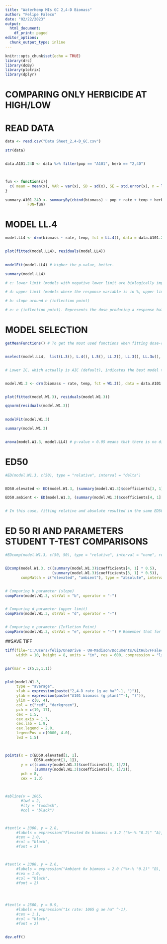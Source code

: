 ```yaml
---
title: "Waterhemp MIs GC 2,4-D Biomass"
author: "Felipe Faleco"
date: "02/22/2023"
output:
  html_document:
    df_print: paged
editor_options: 
  chunk_output_type: inline
---
```


```r

knitr::opts_chunk$set(echo = TRUE)
library(drc)
library(doBy)
library(plotrix)
library(dplyr)

```


# COMPARING ONLY HERBICIDE AT HIGH/LOW

# READ DATA

```r

data <- read.csv("Data Sheet_2,4-D_GC.csv")

str(data)


data.A101.24D <- data %>% filter(pop == "A101", herb == "2,4D")



fun <- function(x){
  c( mean = mean(x), VAR = var(x), SD = sd(x), SE = std.error(x), n = length(x))
}

summary.A101.24D <- summaryBy(cbind(biomass) ~ pop + rate + temp + herb, data = subset(data.A101.24D),
          FUN=fun)


```



# MODEL LL.4

```r

model.LL4 <- drm(biomass ~ rate, temp, fct = LL.4(), data = data.A101.24D, type = "continuous")


plot(fitted(model.LL4), residuals(model.LL4))

                
modelFit(model.LL4) # higher the p-value, better.

summary(model.LL4) 

# c: lower limit (models with negative lower limit are biologically impossible. E.g., negative biomass, negative % biomass reduction, or negative % control)

# d: upper limit (models where the response variable is in %, upper limit bigger than 100% are biologically impossible. E.g., % biomass reduction, % control)

# b: slope around e (inflection point)

# e: e (inflection point). Represents the dose producing a response halfway between the u and l parameters (ED50)

```



# MODEL SELECTION

```r

getMeanFunctions() # To get the most used functions when fitting dose-response curves.


mselect(model.LL4,  list(L.3(), L.4(), L.5(), LL.2(), LL.3(), LL.3u(), LL.4(), LL.5(), W1.2(), W1.3(), W1.4(), W2.2(), W2.3(), W2.4(), BC.4(), BC.5(), LL2.2(), LL2.3(), LL2.3u(), LL2.4(), LL2.5(), AR.2(), AR.3(), MM.2(), MM.3(), baro5()), linreg = T)


# Lower IC, which actually is AIC (default), indicates the best model to be used. On the other hand, the highest the Lack of Fit, better the model. The two-, three-, and four-parameter log-logistic models are are symmetrical around the inflection point (parameter "e") while others (e.g. fiveparameter log-logistic, Gompertz, and Weibull) are asymmetrical. In symmetrical models, the parameter "e" and relative ED50 are identical, that is, they both indicate the dose that reduces the response midway between the upper and lower limits. In asymmetrical models, however, the parameter "e" does not have the same meaning as in symmetrical models, even though it is still the location of the inflection point. Therefore, in asymmetrical models, ED50 should be estimated as "absolute" and not relative.


model.W1.3 <- drm(biomass ~ rate, temp, fct = W1.3(), data = data.A101.24D, type = "continuous")


plot(fitted(model.W1.3), residuals(model.W1.3))

qqnorm(residuals(model.W1.3))

                
modelFit(model.W1.3)

summary(model.W1.3) 


anova(model.W1.3, model.LL4) # p-value > 0.05 means that there is no difference between models. Therefore, we can use model LL.3

```



# ED50

```r

#ED(model.W1.3, c(50), type = "relative", interval = "delta")


ED50.elevated <- ED(model.W1.3, (summary(model.W1.3)$coefficients[3, 1] * 0.5), clevel = "elevated", type = "absolute", interval = "delta")

ED50.ambient <- ED(model.W1.3, (summary(model.W1.3)$coefficients[4, 1] * 0.5), clevel = "ambient", type = "absolute", interval = "delta")


# In this case, fitting relative and absolute resulted in the same ED50. Perhaps because W1.3 has a lower limit = 0. In simulations using the W1.4, then the relative and absolute ED50 are different. 

```


# ED 50 RI AND PARAMETERS STUDENT T-TEST COMPARISONS

```r

#EDcomp(model.W1.3, c(50, 50), type = "relative", interval = "none", reverse = F)


EDcomp(model.W1.3, c((summary(model.W1.3)$coefficients[4, 1] * 0.5),
                     (summary(model.W1.3)$coefficients[3, 1] * 0.5)), 
       compMatch = c("elevated", "ambient"), type = "absolute", interval = "none", reverse = F)


# Comparing b parameter (slope)
compParm(model.W1.3, strVal = "b", operator = "-")


# Comparing d parameter (upper limit)
compParm(model.W1.3, strVal = "d", operator = "-")


# Comparing e parameter (Infletion Point)
compParm(model.W1.3, strVal = "e", operator = "-") # Remember that for asymmetric models, the parameter"e" does not reflect the ED50. 


```



##SAVE TIFF

```r

tiff(file="C:/Users/felip/OneDrive - UW-Madison/Documents/GitHub/FFaleco/PhD/PhD Projects/Waterhemp/Metabolism Inhibitors/GC/2,4-D/2,4-D_Absolute ED/MIs_2,4-D Only_GC_A101_ DR Biomass.tiff",
     width = 10, height = 8, units = "in", res = 600, compression = "lzw")


par(mar = c(5,5,1,1))


plot(model.W1.3,
     type = "average",
     xlab = expression(paste("2,4-D rate (g ae ha"^-1, ")")),
     ylab = expression(paste("A101 biomass (g plant"^-1, ")")),
     ylim = c(0, 4),
     col = c("red", "darkgreen"),
     pch = c(19, 17),
     cex = 1.5,
     cex.axis = 1.3,
     cex.lab = 1.9,
     cex.legend = 2.0,
     legendPos = c(9000, 4.0),
     lwd = 1.5)



points(x = c(ED50.elevated[1, 1],
             ED50.ambient[1, 1]),
       y = c((summary(model.W1.3)$coefficients[3, 1]/2), 
             (summary(model.W1.3)$coefficients[4, 1]/2)),
       pch = 8,
       cex = 1.3)



#abline(v = 1065, 
       #lwd = 2, 
       #lty = "twodash",
       #col = "black")



#text(x = 3300, y = 2.8, 
     #labels = expression("Elevated 0x biomass = 3.2 ("%+-% "0.2)" ^A),
     #cex = 1.0,
     #col = "black",
     #font = 2)



#text(x = 3300, y = 2.6, 
     #labels = expression("Ambient 0x biomass = 2.0 ("%+-% "0.2)" ^B),
     #cex = 1.0,
     #col = "black",
     #font = 2)




#text(x = 2500, y = 0.9, 
     #labels = expression("1x rate: 1065 g ae ha" ^-1),
     #cex = 1.1,
     #col = "black",
     #font = 2)


dev.off()


```

